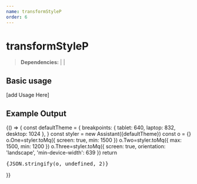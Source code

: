 ```yaml
---
name: transformStyleP
order: 6
---
```



# transformStyleP

>**Dependencies:** | |

## Basic usage
[add Usage Here]
## Example Output
<Playground>
   {() => {
const defaultTheme = {
    breakpoints: { tablet: 640, laptop: 832, desktop: 1024 },
  }
  const styler = new Assistant({defaultTheme})
  const o = {}
  o.One=styler.toMq({ screen: true, min: 1500 })
  o.Two=styler.toMq({ max: 1500, min: 1200 })
  o.Three=styler.toMq({ screen: true, orientation: 'landscape', 'min-device-width': 639 })
  return <pre style={{fontSize:'.8rem'}}>{JSON.stringify(o, undefined, 2)}</pre>
  }}

</Playground>
